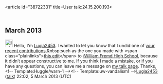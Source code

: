 <article id="38722331" title=User talk:24.15.200.193>
	<talkpage id="38722331" title="User talk:24.15.200.193">

== March 2013 ==

[[File:Information.svg|25px|alt=|link=]] Hello, I'm [[User:Lugia2453|Lugia2453]]. I wanted to let you know that I undid one of [[Special:Contributions/24.15.200.193|your recent contributions]],&amp;nbsp;such as the one you made with &lt;span class=&quot;plainlinks&quot;&gt;[http://en.wikipedia.org/wiki/William_Fremd_High_School?diff=542267978 this edit]&lt;/span&gt; to [[:William Fremd High School]], because it didn’t appear constructive to me. If you think I made a mistake, or if you have any questions, you can leave me a message on [[User_talk:Lugia2453|my talk page]]. Thanks, &lt;!-- Template:Huggle/warn-1 --&gt;&lt;!-- Template:uw-vandalism1 --&gt;[[User:Lugia2453|Lugia2453]] ([[User talk:Lugia2453|talk]]) 22:02, 5 March 2013 (UTC)
	</talkpage>
</article>